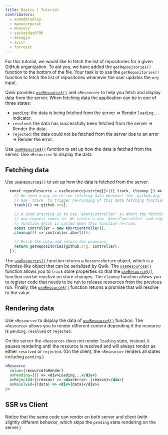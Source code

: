 ```yaml
---
title: Basics | Tutorial
contributors:
  - adamdbradley
  - manucorporat
  - mhevery
  - saikatdas0790
  - devagja
  - avivr
  - forresst
---
```


For this tutorial, we would like to fetch the list of repositories for a given GitHub organization. To aid you, we have added the `getRepositories()` function to the bottom of the file. Your task is to use the `getRepositories()` function to fetch the list of repositories whenever the user updates the `org` input.

Qwik provides [`useResource$()`](</docs/(qwik)/components/state/index.mdx>) and `<Resource>` to help you fetch and display data from the server. When fetching data the application can be in one of three states:

- `pending`: the data is being fetched from the server => Render `loading...` indicator.
- `resolved`: the data has successfully been fetched from the server => Render the data.
- `rejected`: the data could not be fetched from the server due to an error => Render the error.

Use [`useResource$()`](</docs/(qwik)/components/state/index.mdx>) function to set up how the data is fetched from the server. Use `<Resource>` to display the data.

## Fetching data

Use [`useResource$()`](</docs/(qwik)/components/state/index.mdx>) to set up how the data is fetched from the server.

```jsx
  const reposResource = useResource$<string[]>(({ track, cleanup }) => {
    // We need a way to re-run fetching data whenever the `github.org` changes.
    // Use `track` to trigger re-running of this data fetching function.
    track(() => github.org);

    // A good practice is to use `AbortController` to abort the fetching of data if
    // new request comes in. We create a new `AbortController` and register a `cleanup`
    // function which is called when this function re-runs.
    const controller = new AbortController();
    cleanup(() => controller.abort());

    // Fetch the data and return the promises.
    return getRepositories(github.org, controller);
  });
```

The [`useResource$()`](</docs/(qwik)/components/state/index.mdx>) function returns a `ResourceReturn` object, which is a Promise-like object that can be serialized by Qwik. The [`useResource$()`](</docs/(qwik)/components/state/index.mdx>) function allows you to `track` store properties so that the [`useResource$()`](</docs/(qwik)/components/state/index.mdx>) function can be reactive on store changes. The `cleanup` function allows you to register code that needs to be run to release resources from the previous run. Finally, the [`useResource$()`](</docs/(qwik)/components/state/index.mdx>) function returns a promise that will resolve to the value.

## Rendering data

Use `<Resource>` to display the data of [`useResource$()`](</docs/(qwik)/components/state/index.mdx>) function. The `<Resource>` allows you to render different content depending if the resource is `pending`, `resolved` or `rejected`.

On the server the `<Resource>` does not render `loading` state, instead, it pauses rendering until the resource is resolved and will always render as either `resolved` or `rejected`. (On the client, the `<Resource>` renders all states including `pending`.)

```jsx
<Resource
  value={resourceToRender}
  onPending={() => <div>Loading...</div>}
  onRejected={(reason) => <div>Error: {reason}</div>}
  onResolved={(data) => <div>{data}</div>}
/>
```

## SSR vs Client

Notice that the same code can render on both server and client (with slightly different behavior, which skips the `pending` state rendering on the server.)
